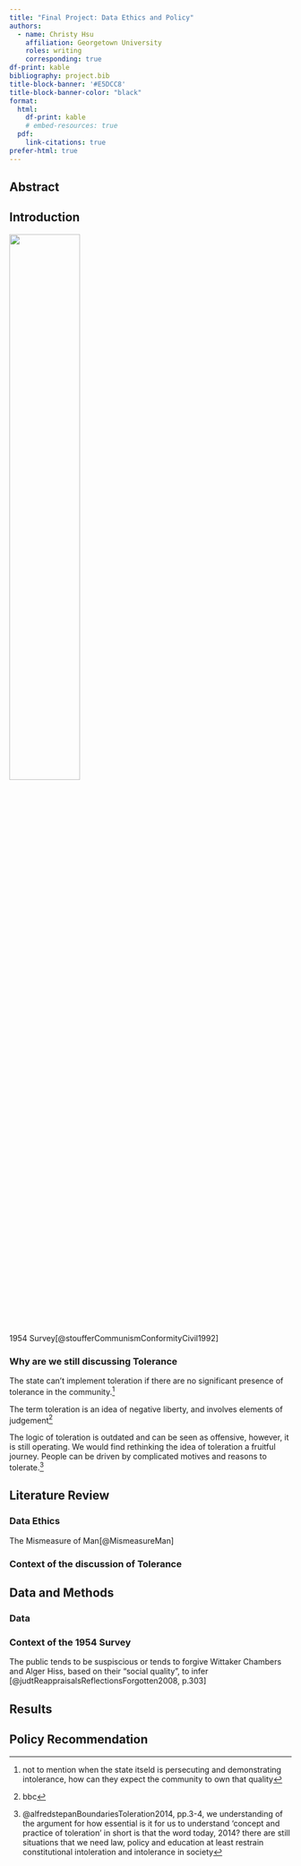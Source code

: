 ```yaml
---
title: "Final Project: Data Ethics and Policy"
authors:
  - name: Christy Hsu
    affiliation: Georgetown University
    roles: writing
    corresponding: true
df-print: kable
bibliography: project.bib
title-block-banner: '#E5DCC8'
title-block-banner-color: "black"
format:
  html:
    df-print: kable
    # embed-resources: true
  pdf:
    link-citations: true
prefer-html: true
---
```


## Abstract

## Introduction

![](image/stouffer-cover.png){width=50%}

1954 Survey[@stoufferCommunismConformityCivil1992]

### Why are we still discussing Tolerance

The state can't implement toleration if there are no significant presence of tolerance in the community.^[not to mention when the state itseld is persecuting and demonstrating intolerance, how can they expect the community to own that quality]

The term toleration is an idea of negative liberty, and involves elements of judgement^[bbc]

The logic of toleration is outdated and can be seen as offensive, however, it is still operating. We would find rethinking the idea of toleration a fruitful journey. People can be driven by complicated motives and reasons to tolerate.^[@alfredstepanBoundariesToleration2014, pp.3-4, we understanding of the argument for how essential is it for us to understand 'concept and practice of toleration' in short is that the word today, 2014? there are still situations that we need law, policy and education at least restrain constitutional intoleration and intolerance in society]


## Literature Review

### Data Ethics

The Mismeasure of Man[@MismeasureMan]

### Context of the discussion of Tolerance


## Data and Methods

### Data

### Context of the 1954 Survey

The public tends to be suspiscious or tends to forgive Wittaker Chambers and Alger Hiss, based on their "social quality", to infer [@judtReappraisalsReflectionsForgotten2008, p.303]


## Results

## Policy Recommendation

